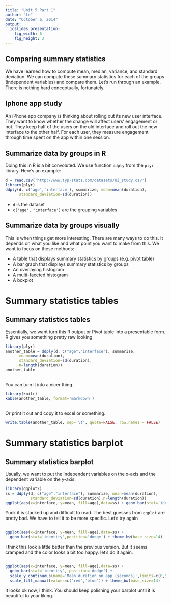 ```yaml
---
title: "Unit 5 Part 1"
author: "te"
date: "October 6, 2014"
output: 
  ioslides_presentation:
    fig_width: 6
    fig_height: 3
---
```


## Comparing summary statistics

We have learned how to compute mean, median, variance, and standard deviation. We can compute these summary statistics for each of the groups (independent variables) and compare them. Let’s run through an example. There is nothing hard conceptually, fortunately.

## Iphone app study

An iPhone app company is thinking about rolling out its new user interface. They want to know whether the change will affect users’ engagement or not. They keep half of the users on the old interface and roll out the new interface to the other half. For each user, they measure engagement through time spent on the app within one session. 

## Summarize data by groups in R
Doing this in R is a bit convoluted. We use function ``ddply`` from the ``plyr`` library. Here’s an example:

```r
d = read.csv('http://www.typ-stats.com/datasets/ui_study.csv')
library(plyr)
ddply(d, c('age','interface'), summarize, mean=mean(duration), 
      standard_deviation=sd(duration))
```

* ``d`` is the dataset
* ``c('age', 'interface')`` are the grouping variables

## Summarize data by groups visually
This is when things get more interesting. There are many ways to do this. It depends on what you like and what point you want to make from this. We want to focus on these methods:

* A table that displays summary statistics by groups (e.g. pivot table)
* A bar graph that displays summary statistics by groups
* An overlaying histogram 
* A multi-faceted histogram 
* A boxplot 

# Summary statistics tables

## Summary statistics tables
Essentially, we want turn this R output or Pivot table into a presentable form.
R gives you something pretty raw looking.

```r
library(plyr)
another_table = ddply(d, c("age","interface"), summarize, 
      mean=mean(duration), 
      standard_deviation=sd(duration),
      n=length(duration))
another_table
```

## 

You can turn it into a nicer thing.

```r
library(knitr)
kable(another_table, format='markdown')
```

##
Or print it out and copy it to excel or something.
```r
write.table(another_table, sep='\t', quote=FALSE, row.names = FALSE)
```

# Summary statistics barplot

## Summary statistics barplot

Usually, we want to put the independent variables on the x-axis and the dependent variable on the y-axis.

```r
library(ggplot2)
ss = ddply(d, c("age","interface"), summarize, mean=mean(duration), 
           standard_deviation=sd(duration),n=length(duration))
ggplot(aes(x=interface, y=mean, fill=age),data=ss) + geom_bar(stat='identity') 
```

Yuck it is stacked up and difficult to read. The best guesses from ``ggplot`` are pretty bad. We have to tell it to be more specific.
Let’s try again

##

```r
ggplot(aes(x=interface, y=mean, fill=age),data=ss) + 
  geom_bar(stat='identity',position='dodge') + theme_bw(base_size=14)
```

I think this look a little better than the previous version. But it seems cramped and the color looks a bit too happy. let’s do it again.

##

```r
ggplot(aes(x=interface, y=mean, fill=age),data=ss) + 
  geom_bar(stat='identity', position='dodge') + 
  scale_y_continuous(name='Mean duration on app (seconds)',limits=c(0,50)) + 
  scale_fill_manual(values=c('red','blue')) + theme_bw(base_size=14)
```

It looks ok now, I think. You should keep polishing your barplot until it is beautiful to your liking.